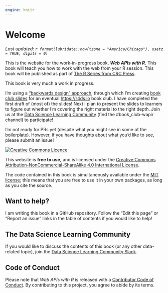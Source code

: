 ```yaml
---
engine: knitr
---
```


# Welcome {.unnumbered}

*Last updated: `r format(lubridate::now(tzone = "America/Chicago"), usetz = TRUE, digits = 0)`*

<!--# This file is an intro to the *website.* intro.qmd is an intro to the *book.* -->

This is the website for the work-in-progress book, ***Web APIs with R.*** 
This book will teach you how to work with the web from your R session.
This book will be published as part of [The R Series from CRC Press](https://www.routledge.com/go/the-r-series/).

::: callout-warning
This book is very much a work in progress.

I'm using a ["backwards design" approach](https://www.cultofpedagogy.com/backward-design-basics/), through which I'm creating [book club slides](https://r4ds.io/wapir) for an eventual [https://r4ds.io](Data Science Learning Community) book club.
I have completed the first draft of (most of) the slides!
Next I plan to present the slides to learners to figure out whether I'm covering the right material to the right depth.
Join us at the [Data Science Learning Community](https://r4ds.io) (find the #book_club-wapir channel) to participate!

I'm not ready for PRs yet (despite what you might see in some of the boilerplate).
However, if you have thoughts about what you'd like to see, please submit an issue!
:::

<a rel="license" href="https://creativecommons.org/licenses/by-nc-sa/4.0/"><img src="https://i.creativecommons.org/l/by-nc-sa/4.0/88x31.png" alt="Creative Commons Licence" style="border-width:0"/></a>

This website is **free to use,** and is licensed under the [Creative Commons Attribution-NonCommercial-ShareAlike 4.0 International License](https://creativecommons.org/licenses/by-nc-sa/4.0/).

The code contained in this book is simultaneously available under the [MIT license](https://opensource.org/licenses/MIT); this means that you are free to use it in your own packages, as long as you cite the source.

## Want to help?

I am writing this book in a GitHub repository.
Follow the "Edit this page" or "Report an issue" links in the table of contents if you would like to help!

## The Data Science Learning Community {.unnumbered}

If you would like to discuss the contents of this book (or any other data-related topic), join the [Data Science Learning Community Slack](https://r4ds.io/join).

## Code of Conduct

Please note that *Web APIs with R* is released with a [Contributor Code of Conduct](https://contributor-covenant.org/version/2/1/CODE_OF_CONDUCT.html).
By contributing to this project, you agree to abide by its terms.
